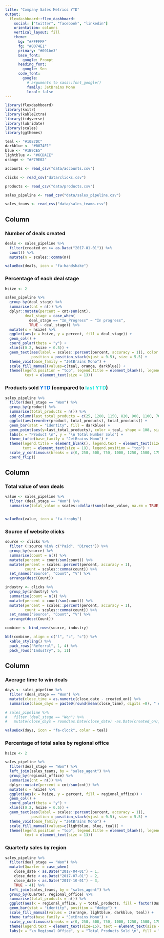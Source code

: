 ```yaml
---
title: "Company Sales Metrics YTD"
output: 
  flexdashboard::flex_dashboard:
    social: ["twitter", "facebook", "linkedin"]
    orientation: columns
    vertical_layout: fill
    theme:
      bg: "#FFFFFF"
      fg: "#0074E1"
      primary: "#091be3"
      base_font: 
        google: Prompt
      heading_font:
        google: Sen
      code_font:
        google: 
          # arguments to sass::font_google() 
          family: JetBrains Mono
          local: false
---
```


<style type="text/css">

.chart-title { /* chart_title */
  font-size: 16px;
  font-color: #222222;
  
</style>


```r
library(flexdashboard)
library(knitr)
library(kableExtra)
library(tidyverse)
library(lubridate)
library(scales)
library(ggthemes)

```

```r

teal <- "#10E7DC"
darkblue <- "#0074E1"
blue <- "#1B9CE5"
lightblue <- "#6CDAEE"
orange <- "#F79E02"

```


```r

accounts <- read_csv("data/accounts.csv")

clicks <- read_csv("data/clicks.csv")

products <- read_csv("data/products.csv")

sales_pipeline <- read_csv("data/sales_pipeline.csv")

sales_teams <- read_csv("data/sales_teams.csv")

```


Column
-----------------------------------------------------------------------

### Number of deals created

```r

deals <- sales_pipeline %>%
  filter(created_on >= as.Date("2017-01-01")) %>%
  count() %>%
  mutate(n = scales::comma(n)) 

valueBox(deals, icon = "fa-handshake")


```


### Percentage of each deal stage

```r

hsize <- 2

sales_pipeline %>%
  group_by(deal_stage) %>%
  summarise(cnt = n()) %>%
  dplyr::mutate(percent = cnt/sum(cnt),
         deal_stage = case_when(
           deal_stage == "In_Progress" ~ "In progress",
           TRUE ~ deal_stage)) %>%
  mutate(x = hsize) %>%
  ggplot(aes(x = hsize, y = percent, fill = deal_stage)) +
  geom_col() +
  coord_polar(theta = "y") +
  xlim(c(0.2, hsize + 0.5)) + 
  geom_text(aes(label = scales::percent(percent, accuracy = 1)), color = c("black", "black", "white"),
            position = position_stack(vjust = 0.5), size = 5.5) +
  theme_void(base_family = "JetBrains Mono") +
  scale_fill_manual(values=c(teal, orange, darkblue)) +
  theme(legend.position = "top", legend.title = element_blank(), legend.text = element_text(size=15), 
         text = element_text(size = 13)) 


```

### Products sold <b><font color = "#0074E1">YTD</font></b> (compared to <b><font color = "#10E7DC">last YTD</font></b>)

```r

sales_pipeline %>%
  filter(deal_stage == "Won") %>%
  group_by(product) %>%
  summarise(total_products = n()) %>%
  add_column(last_total_products = c(25, 1200, 1150, 820, 900, 1100, 700)) %>%
  ggplot(aes(reorder(product, total_products), total_products)) +
  geom_bar(stat = "identity", fill = darkblue) +
  geom_point(aes(y=last_total_products), color = teal, shape = 108, size = 18) +
  labs(x = "Product \n", y = "\n Total Number Sold") +
  theme_tufte(base_family = "JetBrains Mono") +
  theme(legend.title = element_blank(), legend.text = element_text(size=13),
        text = element_text(size = 18), legend.position = "top") +
  scale_y_continuous(breaks = c(0, 250, 500, 750, 1000, 1250, 1500, 1750, 2000)) +
  coord_flip()

```


Column
-----------------------------------------------------------------------

### Total value of won deals

```r

value <- sales_pipeline %>%
  filter (deal_stage == "Won") %>%
  summarise(total_value = scales::dollar(sum(close_value, na.rm = TRUE)))


valueBox(value, icon = "fa-trophy")


```

### Source of website clicks

```r

source <- clicks %>%
  filter (!source %in% c("Paid", "Direct")) %>%
  group_by(source) %>%
  summarise(count = n()) %>%
  mutate(percent = count/sum(count)) %>%
  mutate(percent = scales::percent(percent, accuracy = 1),
         count = scales::comma(count)) %>%
  set_names("Source", "Count", "%") %>%
  arrange(desc(Count))

industry <- clicks %>%
  group_by(industry) %>%
  summarise(count = n()) %>%
  mutate(percent = count/sum(count)) %>%
  mutate(percent = scales::percent(percent, accuracy = 1),
         count = scales::comma(count)) %>%
  set_names("Source", "Count", "%") %>%
  arrange(desc(Count))

combine <- bind_rows(source, industry)

kbl(combine, align = c("l", "c", "c")) %>%
  kable_styling() %>%
  pack_rows("Referral", 1, 4) %>%
  pack_rows("Industry", 5, 11)

```


Column
-----------------------------------------------------------------------

### Average time to win deals

```r

days <- sales_pipeline %>%
  filter (deal_stage == "Won") %>%
  mutate(close_time = as.numeric(close_date - created_on)) %>%
  summarise(close_days = paste0(round(mean(close_time), digits =0), " days"))

# sales_pipeline %>%
#   filter (deal_stage == "Won") %>%
#   mutate(close_days = round(as.Date(close_date) -as.Date(created_on), digits =0))

valueBox(days, icon = "fa-clock", color = teal)


```


### Percentage of total sales by regional office

```r

hsize <- 2

sales_pipeline %>%
  filter(deal_stage == "Won") %>%
  left_join(sales_teams, by = "sales_agent") %>%
  group_by(regional_office) %>%
  summarise(cnt = n()) %>%
  dplyr::mutate(percent = cnt/sum(cnt)) %>%
  mutate(x = hsize) %>%
  ggplot(aes(x = hsize, y = percent, fill = regional_office)) +
  geom_col() +
  coord_polar(theta = "y") +
  xlim(c(0.2, hsize + 0.5)) + 
  geom_text(aes(label = scales::percent(percent, accuracy = 1)),
            position = position_stack(vjust = 0.5), size = 5.5) +
  theme_void(base_family = "JetBrains Mono") +
  scale_fill_manual(values=c(lightblue, blue, teal)) +
  theme(legend.position = "top", legend.title = element_blank(), legend.text = element_text(size=15), 
         text = element_text(size = 13)) 


```


### Quarterly sales by region

```r

sales_pipeline %>%
  filter(deal_stage == "Won") %>%
  mutate(Quarter = case_when(
    close_date < as.Date("2017-04-01") ~ 1,
    close_date < as.Date("2017-07-01") ~ 2,
    close_date < as.Date("2017-10-01") ~ 3,
    TRUE ~ 4)) %>%
  left_join(sales_teams, by = "sales_agent") %>%
  group_by(Quarter, regional_office) %>%
  summarise(total_products = n()) %>%
  ggplot(aes(x = regional_office, y = total_products, fill = factor(Quarter))) +
  geom_bar(stat = "identity", position = "dodge") +
  scale_fill_manual(values = c(orange, lightblue, darkblue, teal)) +
  theme_tufte(base_family = "JetBrains Mono") +
  scale_y_continuous(breaks = c(0, 250, 500, 750, 1000, 1250, 1500, 1750)) +
  theme(legend.text = element_text(size=15), text = element_text(size = 18), legend.position = "top") +
  labs(x = "\n Regional Office", y = "Total Products Sold \n", fill = "Qtr")

```

